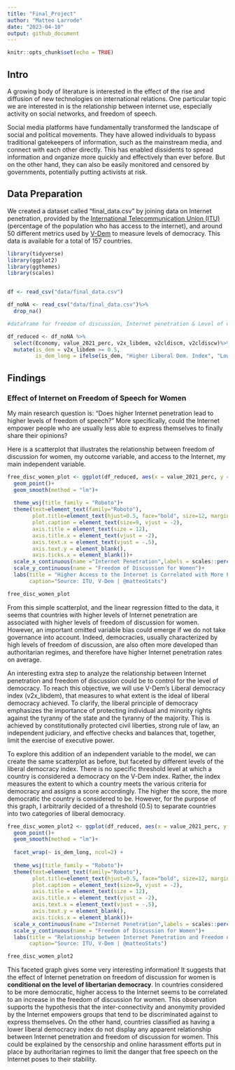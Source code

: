 ```yaml
---
title: "Final_Project"
author: "Matteo Larrode"
date: "2023-04-10"
output: github_document
---
```


```r
knitr::opts_chunk$set(echo = TRUE)
```

## Intro

A growing body of literature is interested in the effect of the rise and diffusion of new technologies on international relations. One particular topic we are interested in is the relationship between internet use, especially activity on social networks, and freedom of speech.

Social media platforms have fundamentally transformed the landscape of social and political movements. They have allowed individuals to bypass traditional gatekeepers of information, such as the mainstream media, and connect with each other directly. This has enabled dissidents to spread information and organize more quickly and effectively than ever before. But on the other hand, they can also be easily monitored and censored by governments, potentially putting activists at risk.

## Data Preparation

We created a dataset called “final_data.csv” by joining data on Internet penetration, provided by the [International Telecommunication Union (ITU)](https://www.itu.int/en/ITU-D/Statistics/Pages/stat/default.aspx) (percentage of the population who has access to the internet), and around 50 different metrics used by [V-Dem](https://www.v-dem.net/data/the-v-dem-dataset/) to measure levels of democracy. This data is available for a total of 157 countries.

```r
library(tidyverse)
library(ggplot2)
library(ggthemes)
library(scales)


df <- read_csv("data/final_data.csv")

df_noNA <- read_csv("data/final_data.csv")%>% 
  drop_na()
```

```r
#dataframe for freedom of discussion, Internet penetration & Level of democracy

df_reduced <- df_noNA %>% 
  select(Economy, value_2021_perc, v2x_libdem, v2cldiscm, v2cldiscw)%>%
  mutate(is_dem = v2x_libdem >= 0.5,
         is_dem_long = ifelse(is_dem, "Higher Liberal Dem. Index", "Lower Liberal Dem. Index"))

```

## Findings

### Effect of Internet on Freedom of Speech for Women

My main research question is: “Does higher Internet penetration lead to higher levels of freedom of speech?” More specifically, could the Internet empower people who are usually less able to express themselves to finally share their opinions?

Here is a scatterplot that illustrates the relationship between freedom of discussion for women, my outcome variable, and access to the Internet, my main independent variable.

```r
free_disc_women_plot <- ggplot(df_reduced, aes(x = value_2021_perc, y = v2cldiscw))+
  geom_point()+
  geom_smooth(method = "lm")+
  
  theme_wsj(title_family = "Roboto")+
  theme(text=element_text(family="Roboto"),
        plot.title=element_text(hjust=0.5, face="bold", size=12, margin = margin(b=10)),
        plot.caption = element_text(size=9, vjust = -2),
        axis.title = element_text(size = 12),
        axis.title.x = element_text(vjust = -2),
        axis.text.x = element_text(vjust = -.5),
        axis.text.y = element_blank(),
        axis.ticks.x = element_blank())+
  scale_x_continuous(name ="Internet Penetration",labels = scales::percent_format(accuracy = 1))+
  scale_y_continuous(name = "Freedom of Discussion for Women")+
  labs(title = "Higher Access to the Internet is Correlated with More Freedom of Discussion for Women",
       caption="Source: ITU, V-Dem | @matteoStats")

free_disc_women_plot
```

From this simple scatterplot, and the linear regression fitted to the data, it seems that countries with higher levels of Internet penetration are associated with higher levels of freedom of discussion for women. However, an important omitted variable bias could emerge if we do not take governance into account. Indeed, democracies, usually characterized by high levels of freedom of discussion, are also often more developed than authoritarian regimes, and therefore have higher Internet penetration rates on average.

An interesting extra step to analyze the relationship between Internet penetration and freedom of discussion could be to control for the level of democracy. To reach this objective, we will use V-Dem’s Liberal democracy index (v2x_libdem), that measures to what extent is the ideal of liberal democracy achieved. To clarify, the liberal principle of democracy emphasizes the importance of protecting individual and minority rights against the tyranny of the state and the tyranny of the majority. This is achieved by constitutionally protected civil liberties, strong rule of law, an independent judiciary, and effective checks and balances that, together, limit the exercise of executive power.

To explore this addition of an independent variable to the model, we can create the same scatterplot as before, but faceted by different levels of the liberal democracy index. There is no specific threshold level at which a country is considered a democracy on the V-Dem index. Rather, the index measures the extent to which a country meets the various
criteria for democracy and assigns a score accordingly. The higher the score, the more democratic the country is considered to be. However, for the purpose of this graph, I arbitrarily decided of a threshold (0.5) to separate countries into two categories of liberal democracy.

```r
free_disc_women_plot2 <- ggplot(df_reduced, aes(x = value_2021_perc, y = v2cldiscw))+
  geom_point()+
  geom_smooth(method = "lm")+
  
  facet_wrap(~ is_dem_long, ncol=2) +
  
  theme_wsj(title_family = "Roboto")+
  theme(text=element_text(family="Roboto"),
        plot.title=element_text(hjust=0.5, face="bold", size=12, margin = margin(b=10)),
        plot.caption = element_text(size=9, vjust = -2),
        axis.title = element_text(size = 12),
        axis.title.x = element_text(vjust = -2),
        axis.text.x = element_text(vjust = -.5),
        axis.text.y = element_blank(),
        axis.ticks.x = element_blank())+
  scale_x_continuous(name ="Internet Penetration",labels = scales::percent_format(accuracy = 1))+
  scale_y_continuous(name = "Freedom of Discussion for Women")+
  labs(title = "Relationship between Internet Penetration and Freedom of Discussion for Women \n at Different Levels of Liberal Democracy",
       caption="Source: ITU, V-Dem | @matteoStats")

free_disc_women_plot2
```

This faceted graph gives some very interesting information! It suggests that the effect of Internet penetration on freedom of discussion for women is **conditional on the level of libertarian democracy**. In countries considered to be more democratic, higher access to the Internet seems to be correlated to an increase in the freedom of discussion for women. This observation supports the hypothesis that the inter-connectivity and anonymity provided by the Internet empowers groups that tend to be discriminated against to express themselves. On the other hand, countries classified as having a lower liberal democracy index do not display any apparent relationship between Internet penetration and freedom of discussion for women. This could be explained by the censorship and online harassment efforts put in place by authoritarian regimes to limit the danger that free speech on the Internet poses to their stability.
